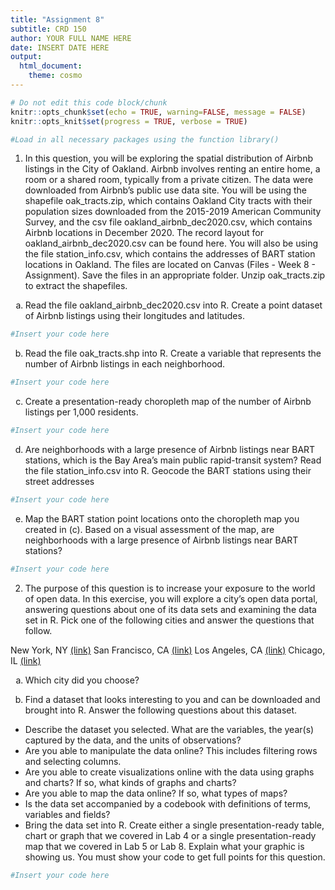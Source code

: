 ```yaml
---
title: "Assignment 8"
subtitle: CRD 150
author: YOUR FULL NAME HERE
date: INSERT DATE HERE
output: 
  html_document:
    theme: cosmo
---
```



```r
# Do not edit this code block/chunk
knitr::opts_chunk$set(echo = TRUE, warning=FALSE, message = FALSE)
knitr::opts_knit$set(progress = TRUE, verbose = TRUE)
```

```r
#Load in all necessary packages using the function library()
```

  
1. In this question, you will be exploring the spatial distribution of Airbnb listings in the City of Oakland. Airbnb involves renting an entire home, a room or a shared room, typically from a private citizen. The data were downloaded from Airbnb's public use data site. You will be using the shapefile oak_tracts.zip,  which contains Oakland City tracts with their population sizes downloaded from the 2015-2019 American Community Survey, and the csv file oakland_airbnb_dec2020.csv, which contains Airbnb locations in December 2020. The record layout for oakland_airbnb_dec2020.csv can be found here.  You will also be using the file station_info.csv, which contains the addresses of BART station locations in Oakland. The files are located on Canvas (Files - Week 8 - Assignment). Save the files in an appropriate folder. Unzip oak_tracts.zip to extract the shapefiles.

a. Read the file oakland_airbnb_dec2020.csv into R. Create a point dataset of Airbnb listings using their longitudes and latitudes.  

```r
#Insert your code here
```

b. Read the file oak_tracts.shp into R. Create a variable that represents the number of Airbnb listings in each neighborhood. 

```r
#Insert your code here
```

c. Create a presentation-ready choropleth map of the number of Airbnb listings per 1,000 residents. 

```r
#Insert your code here
```

d. Are neighborhoods with a large presence of Airbnb listings near BART stations, which is the Bay Area's main public rapid-transit system? Read the file station_info.csv into R. Geocode the BART stations using their street addresses

```r
#Insert your code here
```

e. Map the BART station point locations onto the choropleth map you created in (c). Based on a visual assessment of the map, are neighborhoods with a large presence of Airbnb listings near BART stations? 

```r
#Insert your code here
```

2. The purpose of this question is to increase your exposure to the world of open data. In this exercise, you will explore a city's open data portal, answering questions about one of its data sets and examining the data set in R.  Pick one of the following cities and answer the questions that follow.

New York, NY [(link)](https://opendata.cityofnewyork.us/)
San Francisco, CA [(link)](https://datasf.org/opendata/)
Los Angeles, CA [(link)](https://data.lacity.org/)
Chicago, IL [(link)](https://data.cityofchicago.org/)

a. Which city did you choose?

b. Find a dataset that looks interesting to you and can be downloaded and brought into R.  Answer the following questions about this dataset.

* Describe the dataset you selected. What are the variables, the year(s) captured by  the data, and the units of observations? 
* Are you able to manipulate the data online? This includes filtering rows and selecting columns. 
* Are you able to create visualizations online with the data using graphs and charts? If so, what kinds of graphs and charts? 
* Are you able to map the data online? If so, what types of maps? 
* Is the data set accompanied by a codebook with definitions of terms, variables and fields? 
* Bring the data set into R. Create either a single presentation-ready table, chart or graph that we covered in Lab 4 or a single presentation-ready map that we covered in Lab 5 or Lab 8. Explain what your graphic is showing us. You must show your code to get full points for this question.


```r
#Insert your code here
```

